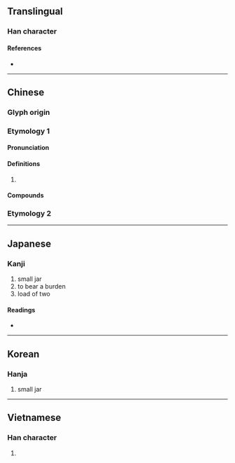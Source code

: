 {{character info/new}}
==Translingual==

===Han character===
{{Han char|rn=9|rad=人|as=13|sn=15|four=27261|canj=ONCR|ids=⿰亻詹}}

====References====
* {{Han ref|kx=0119.180|dkj=01195|dj=0252.150|hdz=10227.010|uh=510B|ud=20747|bh=E4EE|bd=58606}}

----

==Chinese==

===Glyph origin===
{{Han etym}}

===Etymology 1===
{{zh-forms}}

====Pronunciation====
{{zh-pron
|m=dān
|c=
|mc=y
|oc=y
|cat=
}}

====Definitions====
{{zh-hanzi}}

# {{zh-only|儋縣}}

====Compounds====
{{zh-der|儋縣}}

===Etymology 2===
{{zh-see|擔|v}}

----

==Japanese==

===Kanji===
{{ja-kanji|grade=|rs=人13}}

# small jar
# to bear a burden
# load of two

====Readings====
* {{ja-readings|on=[[たん]] (tan), [[せん]] (sen), [[ぜん]] (zen)|kun=[[になう]] (ninau), [[にたい]] (nitai), [[こがめ]] (kogame)}}

----

==Korean==

===Hanja===
{{ko-hanja|hangeul=담|rv=dam|mr=tam}}

# small jar

----

==Vietnamese==

===Han character===
{{vi-hantu|[[đam]]|rs=人13}}

# {{defn|lang=vi|sort=人13}}
